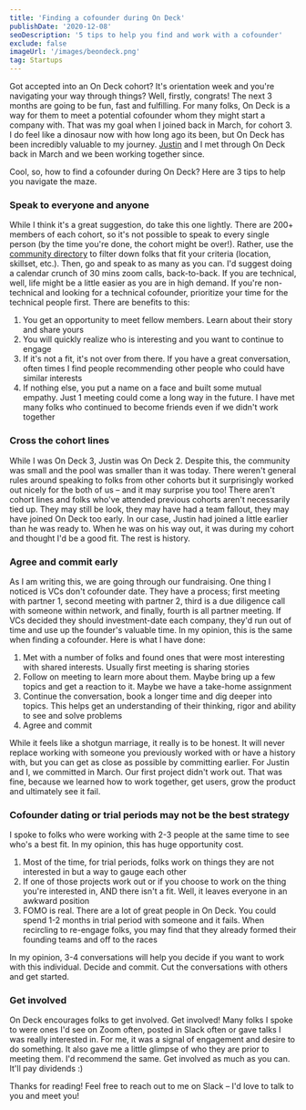 ```yaml
---
title: 'Finding a cofounder during On Deck'
publishDate: '2020-12-08'
seoDescription: '5 tips to help you find and work with a cofounder'
exclude: false
imageUrl: '/images/beondeck.png'
tag: Startups
---
```


Got accepted into an On Deck cohort? It's orientation week and you're navigating your way through things? Well, firstly, congrats! The next 3 months are going to be fun, fast and fulfilling. For many folks,
On Deck is a way for them to meet a potential cofounder whom they might start a company with. That was my goal when I joined back in March, for cohort 3. I do feel like a dinosaur now with how long ago
its been, but On Deck has been incredibly valuable to my journey. [Justin](https://www.linkedin.com/in/justindlevine29/) and I met through On Deck back in March and we been working together since.

Cool, so, how to find a cofounder during On Deck? Here are 3 tips to help you navigate the maze.

### Speak to everyone and anyone

While I think it's a great suggestion, do take this one lightly. There are 200+ members of each cohort, so it's not possible to speak to every single person (by the time you're done, the cohort might be over!). Rather,
use the [community directory](https://community.beondeck.com/people) to filter down folks that fit your criteria (location, skillset, etc.). Then, go and speak to as many as you can. I'd suggest doing a calendar crunch of
30 mins zoom calls, back-to-back. If you are technical, well, life might be a little easier as you are in high demand. If you're non-technical and looking for a technical cofounder, prioritize your time for the technical people first.
There are benefits to this:

1. You get an opportunity to meet fellow members. Learn about their story and share yours
2. You will quickly realize who is interesting and you want to continue to engage
3. If it's not a fit, it's not over from there. If you have a great conversation, often times I find people recommending other people who could have similar interests
4. If nothing else, you put a name on a face and built some mutual empathy. Just 1 meeting could come a long way in the future. I have met many folks who continued to become friends even if we didn't work together

### Cross the cohort lines

While I was On Deck 3, Justin was On Deck 2. Despite this, the community was small and the pool was smaller than it was today. There weren't general rules around speaking to folks from other cohorts but it surprisingly worked out
nicely for the both of us – and it may surprise you too! There aren't cohort lines and folks who've attended previous cohorts aren't necessarily tied up. They may still be look, they may have had a team fallout, they may have joined On Deck too early.
In our case, Justin had joined a little earlier than he was ready to. When he was on his way out, it was during my cohort and thought I'd be a good fit. The rest is history.

### Agree and commit early

As I am writing this, we are going through our fundraising. One thing I noticed is VCs don't cofounder date. They have a process; first meeting with partner 1, second meeting with partner 2, third is a due diligence call
with someone within network, and finally, fourth is all partner meeting. If VCs decided they should investment-date each company, they'd run out of time and use up the founder's valuable time. In my opinion, this is the same
when finding a cofounder. Here is what I have done:

1. Met with a number of folks and found ones that were most interesting with shared interests. Usually first meeting is sharing stories
2. Follow on meeting to learn more about them. Maybe bring up a few topics and get a reaction to it. Maybe we have a take-home assignment
3. Continue the conversation, book a longer time and dig deeper into topics. This helps get an understanding of their thinking, rigor and ability to see and solve problems
4. Agree and commit

While it feels like a shotgun marriage, it really is to be honest. It will never replace working with someone you previously worked with or have a history with, but you can get as close as possible by committing earlier. For Justin and I, we committed in March.
Our first project didn't work out. That was fine, because we learned how to work together, get users, grow the product and ultimately see it fail.

### Cofounder dating or trial periods may not be the best strategy

I spoke to folks who were working with 2-3 people at the same time to see who's a best fit. In my opinion, this has huge opportunity cost.

1. Most of the time, for trial periods, folks work on things they are not interested in but a way to gauge each other
2. If one of those projects work out or if you choose to work on the thing you're interested in, AND there isn't a fit. Well, it leaves everyone in an awkward position
3. FOMO is real. There are a lot of great people in On Deck. You could spend 1-2 months in trial period with someone and it fails. When recircling to re-engage folks, you may find that they already formed their founding teams and off to the races

In my opinion, 3-4 conversations will help you decide if you want to work with this individual. Decide and commit. Cut the conversations with others and get started.

### Get involved

On Deck encourages folks to get involved. Get involved! Many folks I spoke to were ones I'd see on Zoom often, posted in Slack often or gave talks I was really interested in. For me, it was a signal of engagement and desire to do something.
It also gave me a little glimpse of who they are prior to meeting them. I'd recommend the same. Get involved as much as you can. It'll pay dividends :)

Thanks for reading! Feel free to reach out to me on Slack – I'd love to talk to you and meet you!
